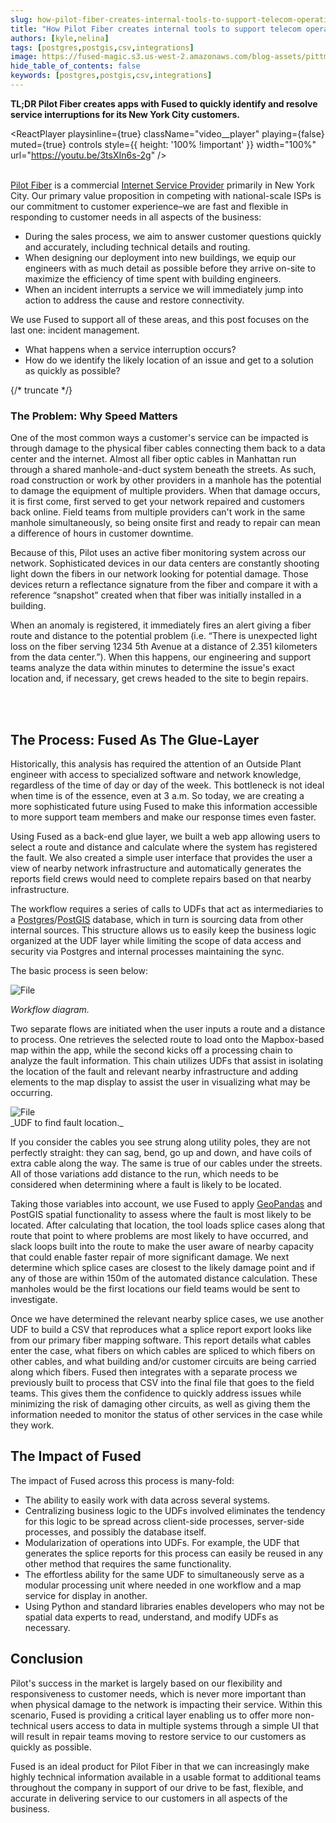```yaml
---
slug: how-pilot-fiber-creates-internal-tools-to-support-telecom-operations
title: "How Pilot Fiber creates internal tools to support telecom operations"
authors: [kyle,nelina]
tags: [postgres,postgis,csv,integrations]
image: https://fused-magic.s3.us-west-2.amazonaws.com/blog-assets/pittman_social.png
hide_table_of_contents: false
keywords: [postgres,postgis,csv,integrations]
---
```


**TL;DR Pilot Fiber creates apps with Fused to quickly identify and resolve service interruptions for its New York City customers.**



<ReactPlayer
    playsinline={true}
    className="video__player"
    playing={false}
    muted={true}
    controls
    style={{ height: '100% !important' }}
    width="100%"
    url="https://youtu.be/3tsXIn6s-2g"
/>
<br></br>


[Pilot Fiber](https://www.pilotfiber.com/) is a commercial [Internet Service Provider](https://en.wikipedia.org/wiki/Internet_service_provider) primarily in New York City. Our primary value proposition in competing with national-scale ISPs is our commitment to customer experience–we are fast and flexible in responding to customer needs in all aspects of the business:


- During the sales process, we aim to answer customer questions quickly and accurately, including technical details and routing.
- When designing our deployment into new buildings, we equip our engineers with as much detail as possible before they arrive on-site to maximize the efficiency of time spent with building engineers.
- When an incident interrupts a service we will immediately jump into action to address the cause and restore connectivity.


We use Fused to support all of these areas, and this post focuses on the last one: incident management.
- What happens when a service interruption occurs?
- How do we identify the likely location of an issue and get to a solution as quickly as possible?


{/* truncate */}

### The Problem: Why Speed Matters



One of the most common ways a customer's service can be impacted is through damage to the physical fiber cables connecting them back to a data center and the internet. Almost all fiber optic cables in Manhattan run through a shared manhole-and-duct system beneath the streets. As such, road construction or work by other providers in a manhole has the potential to damage the equipment of multiple providers. When that damage occurs, it is first come, first served to get your network repaired and customers back online. Field teams from multiple providers can't work in the same manhole simultaneously, so being onsite first and ready to repair can mean a difference of hours in customer downtime.


Because of this, Pilot uses an active fiber monitoring system across our network. Sophisticated devices in our data centers are constantly shooting light down the fibers in our network looking for potential damage. Those devices return a reflectance signature from the fiber and compare it with a reference “snapshot” created when that fiber was initially installed in a building.


When an anomaly is registered, it immediately fires an alert giving a fiber route and distance to the potential problem (i.e. “There is unexpected light loss on the fiber serving 1234 5th Avenue at a distance of 2.351 kilometers from the data center.”). When this happens, our engineering and support teams analyze the data within minutes to determine the issue's exact location and, if necessary, get crews headed to the site to begin repairs.


<ReactPlayer playsinline={true} className="video__player" playing={true} muted={true} controls height="100%" url="https://fused-magic.s3.us-west-2.amazonaws.com/blog-assets/pilotfiber_video.mp4" width="100%" />

<br></br>


## The Process: Fused As The Glue-Layer

Historically, this analysis has required the attention of an Outside Plant engineer with access to specialized software and network knowledge, regardless of the time of day or day of the week. This bottleneck is not ideal when time is of the essence, even at 3 a.m. So today, we are creating a more sophisticated future using Fused to make this information accessible to more support team members and make our response times even faster.


Using Fused as a back-end glue layer, we built a web app allowing users to select a route and distance and calculate where the system has registered the fault. We also created a simple user interface that provides the user a view of nearby network infrastructure and automatically generates the reports field crews would need to complete repairs based on that nearby infrastructure.


The workflow requires a series of calls to UDFs that act as intermediaries to a [Postgres](https://www.postgresql.org/)/[PostGIS](https://postgis.net/) database, which in turn is sourcing data from other internal sources. This structure allows us to easily keep the business logic organized at the UDF layer while limiting the scope of data access and security via Postgres and internal processes maintaining the sync.




The basic process is seen below:


<div style={{textAlign: 'center'}}>
<img src={Image1} alt="File" style={{}} />
</div>

_Workflow diagram._


Two separate flows are initiated when the user inputs a route and a distance to process. One retrieves the selected route to load onto the Mapbox-based map within the app, while the second kicks off a processing chain to analyze the fault information. This chain utilizes UDFs that assist in isolating the location of the fault and relevant nearby infrastructure and adding elements to the map display to assist the user in visualizing what may be occurring.



<div style={{textAlign: 'center'}}>
<img src={Image2} alt="File" style={{}} />
</div>
_UDF to find fault location._


If you consider the cables you see strung along utility poles, they are not perfectly straight: they can sag, bend, go up and down, and have coils of extra cable along the way. The same is true of our cables under the streets. All of those variations add distance to the run, which needs to be considered when determining where a fault is likely to be located.


Taking those variables into account, we use Fused to apply [GeoPandas](http://geopandas.org/) and PostGIS spatial functionality to assess where the fault is most likely to be located. After calculating that location, the tool loads splice cases along that route that point to where problems are most likely to have occurred, and slack loops built into the route to make the user aware of nearby capacity that could enable faster repair of more significant damage. We next determine which splice cases are closest to the likely damage point and if any of those are within 150m of the automated distance calculation. These manholes would be the first locations our field teams would be sent to investigate.


Once we have determined the relevant nearby splice cases, we use another UDF to build a CSV that reproduces what a splice report export looks like from our primary fiber mapping software. This report details what cables enter the case, what fibers on which cables are spliced to which fibers on other cables, and what building and/or customer circuits are being carried along which fibers. Fused then integrates with a separate process we previously built to process that CSV into the final file that goes to the field teams. This gives them the confidence to quickly address issues while minimizing the risk of damaging other circuits, as well as giving them the information needed to monitor the status of other services in the case while they work.





## The Impact of Fused

The impact of Fused across this process is many-fold:
- The ability to easily work with data across several systems.
- Centralizing business logic to the UDFs involved eliminates the tendency for this logic to be spread across client-side processes, server-side processes, and possibly the database itself.
- Modularization of operations into UDFs. For example, the UDF that generates the splice reports for this process can easily be reused in any other method that requires the same functionality.
- The effortless ability for the same UDF to simultaneously serve as a modular processing unit where needed in one workflow and a map service for display in another.
- Using Python and standard libraries enables developers who may not be spatial data experts to read, understand, and modify UDFs as necessary.



## Conclusion

Pilot's success in the market is largely based on our flexibility and responsiveness to customer needs, which is never more important than when physical damage to the network is impacting their service. Within this scenario, Fused is providing a critical layer enabling us to offer more non-technical users access to data in multiple systems through a simple UI that will result in repair teams moving to restore service to our customers as quickly as possible.

Fused is an ideal product for Pilot Fiber in that we can increasingly make highly technical information available in a usable format to additional teams throughout the company in support of our drive to be fast, flexible, and accurate in delivering service to our customers in all aspects of the business.
